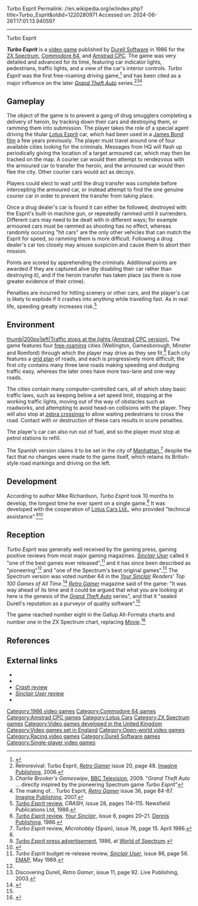 Turbo Esprit
Permalink: //en.wikipedia.org/w/index.php?title=Turbo_Esprit&oldid=1220280971
Accessed on: 2024-06-26T17:01:13.940597



------
Turbo Esprit
{{Use dmy dates|date=December 2017}}
{{for|the car|Lotus Esprit}}
{{Infobox video game
|title = Turbo Esprit
|image = Turbo esprit spectrum.jpg
|caption = ZX Spectrum cover art
|developer = Mike Richardson
|publisher = [[Durell Software]]
|designer = 
|engine = 
|released = 1986
|genre = [[Driving game|Driving]], [[Vehicular combat game|vehicular combat]]
|modes = [[Single-player]]
|platforms = [[ZX Spectrum]]<br />[[Amstrad CPC]]<br />[[Commodore 64]]
}}

'''''Turbo Esprit''''' is a [[video game]] published by [[Durell Software]] in 1986 for the [[ZX Spectrum]], [[Commodore 64]], and [[Amstrad CPC]]. The game was very detailed and advanced for its time, featuring car indicator lights, pedestrians, traffic lights, and a view of the car's interior controls. ''Turbo Esprit'' was the first free-roaming driving game,<ref>{{cite web|url=http://www.guinnessworldrecords.com/world-records/first-driving-game-to-feature-an-open-world-environment|title=First open-world driving videogame|publisher=|accessdate=24 June 2018}}</ref> and has been cited as a major influence on the later ''[[Grand Theft Auto]]'' series.<ref name="rg20">Retrorevival: Turbo Esprit, ''[[Retro Gamer]]'' issue 20, page 48. [[Imagine Publishing]], 2006.</ref><ref name="gameswipe">''Charlie Brooker's Gameswipe'', [[BBC Television]], 2009. "''Grand Theft Auto'' ... directly inspired by the pioneering Spectrum game ''Turbo Esprit''"</ref><ref name="rg36">The making of... Turbo Esprit, ''[[Retro Gamer]]'' issue 36, page 84-87. [[Imagine Publishing]], 2007.</ref>

==Gameplay==
The object of the game is to prevent a gang of drug smugglers completing a delivery of heroin, by tracking down their cars and destroying them, or ramming them into submission. The player takes the role of a special agent driving the titular [[Lotus Esprit]] car, which had been used in a [[For Your Eyes Only (film)|James Bond film]] a few years previously. The player must travel around one of four available cities looking for the criminals. Messages from HQ will flash up periodically giving the location of a target armoured car, which may then be tracked on the map. A courier car would then attempt to rendezvous with the armoured car to transfer the heroin, and the armoured car would then flee the city. Other courier cars would act as decoys.

Players could elect to wait until the drug transfer was complete before intercepting the armoured car, or instead attempt to find the one genuine courier car in order to prevent the transfer from taking place.

Once a drug dealer's car is found it can either be followed, destroyed with the Esprit's built-in machine gun, or repeatedly rammed until it surrenders. Different cars may need to be dealt with in different ways; for example armoured cars must be rammed as shooting has no effect, whereas randomly occurring "hit cars" are the only other vehicles that can match the Esprit for speed, so ramming them is more difficult. Following a drug dealer's car too closely may arouse suspicion and cause them to abort their mission.

Points are scored by apprehending the criminals. Additional points are awarded if they are captured alive (by disabling their car rather than destroying it), and if the heroin transfer has taken place (as there is now greater evidence of their crime).

Penalties are incurred for hitting scenery or other cars, and the player's car is likely to explode if it crashes into anything while travelling fast. As in real life, speeding greatly increases risk.<ref name="crash review">[http://www.crashonline.org.uk/28/tesprit.htm ''Turbo Esprit'' review], ''CRASH'', issue 28, pages 114–115. Newsfield Publications Ltd, 1986.</ref>

==Environment==
[[image:Turbo esprit cpc.png|thumb|200px|left|Traffic stops at the lights (Amstrad CPC version).]]
The game features four  [[open world|free-roaming]] cities (Wellington, Gamesborough, Minster and Romford) through which the player may drive as they see fit.<ref name="YS review">[https://web.archive.org/web/20160305034530/http://www.ysrnry.co.uk/articles/turboesprit.htm ''Turbo Esprit'' review], ''[[Your Sinclair]]'', issue 6, pages 20–21. [[Dennis Publishing]], 1986.</ref> Each city features a [[grid plan]] of roads, and each is progressively more difficult; the first city contains many three lane roads making speeding and dodging traffic easy, whereas the later ones have more two-lane and one-way roads.

The cities contain many computer-controlled cars, all of which obey basic traffic laws, such as keeping below a set speed limit, stopping at the working traffic lights, moving out of the way of obstacles such as roadworks, and attempting to avoid head-on collisions with the player. They will also stop at [[zebra crossing]]s to allow waiting pedestrians to cross the road. Contact with or destruction of these cars results in score penalties.

The player's car can also run out of fuel, and so the player must stop at petrol stations to refill.

The Spanish version claims it to be set in the city of [[Manhattan]],<ref>''Turbo Esprit'' review, ''Microhobby'' (Spain), issue 76, page 15. April 1986.</ref> despite the fact that no changes were made to the game itself, which retains its British-style road markings and driving on the left.

==Development==
According to author Mike Richardson, ''Turbo Esprit'' took 10 months to develop, the longest time he ever spent on a single game.<ref name="retro gamer"/> It was developed with the cooperation of [[Lotus Cars|Lotus Cars Ltd.]], who provided "technical assistance".<ref>[ftp://ftp.worldofspectrum.org/pub/sinclair/games-adverts/t/TurboEsprit_2.jpg ''Turbo Esprit'' press advertisement]{{Dead link|date=May 2023 |bot=InternetArchiveBot |fix-attempted=yes }}, 1986, at [[World of Spectrum]].</ref><ref>{{cite web |last1=Mason |first1=Graeme |title=The making of Turbo Esprit, the Spectrum game set in Romford that predated GTA |url=https://www.eurogamer.net/articles/2020-08-30-the-zx-spectrum-game-set-in-romford-that-predated-gta?fbclid=IwAR16C7MRJuGN4tfcxl0omi2bJ_HcsMCNxP095761VcZpjpaPaUPFEZKzxkM |website=Eurogamer |date=30 August 2020 |access-date=30 August 2020}}</ref>

==Reception==
{{Video game reviews
| CVG = 29/40<ref>{{cite web|url=http://www.worldofspectrum.org/showmag.cgi?mag=C+VG/Issue055/Pages/CVG05500027.jpg|title=World of Spectrum – Magazines|website=www.worldofspectrum.org}}</ref>
| CRASH = 88%<ref>{{cite web|url=http://www.worldofspectrum.org/showmag.cgi?mag=Crash/Issue28/Pages/Crash2800115.jpg|title=Crash|website=World of Spectrum}}</ref>
| SUser = {{Rating|5|5}}<ref>{{cite web|url=http://www.worldofspectrum.org/showmag.cgi?mag=SinclairUser/Issue050/Pages/SinclairUser05000032.jpg|title=Sinclair User|website=World of Spectrum}}</ref>
| YSinclair = 9/10<ref>{{Cite web |url=http://www.ysrnry.co.uk/articles/turboesprit.htm |title=Archived copy |access-date=10 November 2007 |archive-date=13 October 2007 |archive-url=https://web.archive.org/web/20071013150224/http://ysrnry.co.uk/articles/turboesprit.htm |url-status=dead}}</ref>
| rev1 = ''[[Your Computer (British magazine)|Your Computer]]''
| rev1Score = {{Rating|3|5}}<ref>{{cite web|url=http://www.worldofspectrum.org/showmag.cgi?mag=YourComputer/Issue8605/Pages/YourComputer860500047.jpg|title=Your Computer|website=World of Spectrum}}</ref>
| award1Pub = ''Crash''
| award1 = Crash Smash
| award2Pub = ''Sinclair User''
| award2 = SU Classic
| award3Pub = ''Your Sinclair''
| award3 = Megagame 
}}
''Turbo Esprit'' was generally well received by the gaming press, gaining positive reviews from most major gaming magazines. ''[[Sinclair User]]'' called it "one of the best games ever released",<ref>''Turbo Esprit'' budget re-release review, ''[[Sinclair User]]'', issue 86, page 56. [[EMAP]], May 1989.</ref> and it has since been described as "pioneering"<ref name="gameswipe"/> and "one of the Spectrum's best original games".<ref name="retro gamer">Discovering Durell, ''Retro Gamer'', issue 11, page 92. Live Publishing, 2003.</ref> The Spectrum version was voted number 64 in the ''[[Your Sinclair]] Readers' Top 100 Games of All Time''.<ref>{{cite journal|title=Readers' Top 100 Games of All Time|journal=Your Sinclair|date=September 1993}}</ref> ''[[Retro Gamer]]'' magazine said of the game: "It was way ahead of its time and it could be argued that what you are looking at here is the genesis of the ''[[Grand Theft Auto]]'' series", and that it "sealed Durell's reputation as a purveyor of quality software".<ref name="rg20"/>

The game reached number eight in the Gallup All-Formats charts and number one in the ZX Spectrum chart, replacing ''[[Movie_(video_game)|Movie]]''.<ref name='pcw27mar86charts'>{{cite magazine |title=Charts|magazine=Popular Computing Weekly|issue=13|publisher=Sunshine Publications|date=27 March 1986|page=35|url=https://spectrumcomputing.co.uk/page.php?issue_id=2901&page=35|access-date=5 May 2023}}</ref>

==References==
{{reflist}}

==External links==
* {{WoS_game|id=0005461}}
* {{Lemon64 game|id=2724}}
* [http://www.crashonline.org.uk/28/tesprit.htm ''Crash'' review]
* [https://web.archive.org/web/20051124113718/http://www.sincuser.f9.co.uk/050/turboes.htm ''Sinclair User'' review]
* {{moby game|id=/turbo-esprit}}

[[Category:1986 video games]]
[[Category:Commodore 64 games]]
[[Category:Amstrad CPC games]]
[[Category:Lotus Cars]]
[[Category:ZX Spectrum games]]
[[Category:Video games developed in the United Kingdom]]
[[Category:Video games set in England]]
[[Category:Open-world video games]]
[[Category:Racing video games]]
[[Category:Durell Software games]]
[[Category:Single-player video games]]